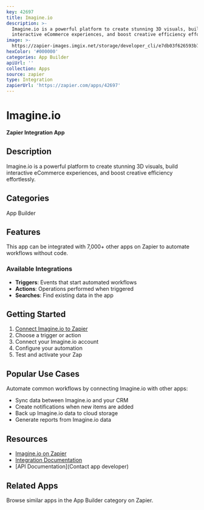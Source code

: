 ```yaml
---
key: 42697
title: Imagine.io
description: >-
  Imagine.io is a powerful platform to create stunning 3D visuals, build
  interactive eCommerce experiences, and boost creative efficiency effortlessly.
image: >-
  https://zapier-images.imgix.net/storage/developer_cli/e7db03f626593b7927ca212f0731feff_6.png?auto=format%2Ccompress&ixlib=python-3.0.0&q=50
hexColor: '#000000'
categories: App Builder
apiUrl: ''
collection: Apps
source: zapier
type: Integration
zapierUrl: 'https://zapier.com/apps/42697'
---
```

# Imagine.io

**Zapier Integration App**

## Description

Imagine.io is a powerful platform to create stunning 3D visuals, build interactive eCommerce experiences, and boost creative efficiency effortlessly.

## Categories

App Builder

## Features

This app can be integrated with 7,000+ other apps on Zapier to automate workflows without code.

### Available Integrations

- **Triggers**: Events that start automated workflows
- **Actions**: Operations performed when triggered
- **Searches**: Find existing data in the app

## Getting Started

1. [Connect Imagine.io to Zapier](https://zapier.com/apps/42697)
2. Choose a trigger or action
3. Connect your Imagine.io account
4. Configure your automation
5. Test and activate your Zap

## Popular Use Cases

Automate common workflows by connecting Imagine.io with other apps:

- Sync data between Imagine.io and your CRM
- Create notifications when new items are added
- Back up Imagine.io data to cloud storage
- Generate reports from Imagine.io data

## Resources

- [Imagine.io on Zapier](https://zapier.com/apps/42697)
- [Integration Documentation](https://zapier.com/apps/42697/integrations)
- [API Documentation](Contact app developer)

## Related Apps

Browse similar apps in the App Builder category on Zapier.
